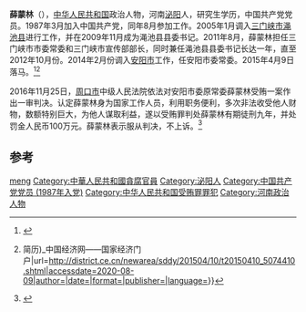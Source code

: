 {{Infobox_Person
| 姓名     = 薛蒙林
| 職務     = 政府官员
| 時期     = 
| 性別     = 男
| 原名     = 
| 籍貫     = 
| 出生     = 1968年8月
| 出生地點 =[[河南|河南]][[沁阳|沁阳]]
| 逝世     = 
| 逝世地點 =  
| 居處     = 
| 職業     = 政府官员
| 教育程度 = 
| 母校     = 
| 政党     = {{CPC}}(？)
| 國籍     = {{PRC}}
| 種族     = [[汉族|汉族]]
| 語言     = [[汉语|汉语]]
| 宗教信仰 = [[共产主义|共产主义]]
}}

'''薛蒙林'''（{{bd|1968年|8月|}}），[[中华人民共和国|中华人民共和国]]政治人物，河南[[泌阳|泌阳]]人，研究生学历，中国共产党党员。1987年3月加入中国共产党，同年8月参加工作。2005年1月调入[[三门峡市|三门峡市]][[渑池县|渑池县]]进行工作，并在2009年11月成为渑池县县委书记。2011年8月，薛蒙林担任三门峡市市委常委和三门峡市宣传部部长，同时兼任渑池县县委书记长达一年，直至2012年10月份。2014年2月份调入[[安阳市|安阳市]]工作，任安阳市委常委。2015年4月9日落马。<ref>{{Cite web|title=河南安阳市委常委薛蒙林接受调查，23岁进入省委组织部-中央纪委监察部网站客户端-澎湃新闻|url=https://m.thepaper.cn/newsDetail_forward_1319578|accessdate=2020-08-09|author=|date=|format=|publisher=|language=}}</ref><ref>{{Cite web|title=安阳市委常委薛蒙林被查 曾任三门峡市委常委、宣传部长(图{{!}}简历)_中国经济网——国家经济门户|url=http://district.ce.cn/newarea/sddy/201504/10/t20150410_5074410.shtml|accessdate=2020-08-09|author=|date=|format=|publisher=|language=}}</ref>

2016年11月25日，[[周口市|周口市]]中级人民法院依法对安阳市委原常委薛蒙林受贿一案作出一审判决。认定薛蒙林身为国家工作人员，利用职务便利，多次非法收受他人财物，数额特别巨大，为他人谋取利益，遂以受贿罪判处薛蒙林有期徒刑九年，并处罚金人民币100万元。薛蒙林表示服从判决，不上诉。<ref>{{Cite web|title=安阳市委原常委薛蒙林受贿近千万 一审被判9年-中国经济网-搜狐新闻|url=http://news.sohu.com/20170303/n482258130.shtml|accessdate=2020-08-09|author=|date=|format=|publisher=|language=|archive-date=2017-03-11|archive-url=https://web.archive.org/web/20170311094613/http://news.sohu.com/20170303/n482258130.shtml|dead-url=no}}</ref>

== 参考 ==
{{reflist}}

{{DEFAULTSORT:xue menglin}}
[[Category:薛姓|meng]]
[[Category:中華人民共和國貪腐官員|Category:中華人民共和國貪腐官員]]
[[Category:泌阳人|Category:泌阳人]]
[[Category:中国共产党党员_(1987年入党)|Category:中国共产党党员 (1987年入党)]]
[[Category:中华人民共和国受贿罪罪犯|Category:中华人民共和国受贿罪罪犯]]
[[Category:河南政治人物|Category:河南政治人物]]